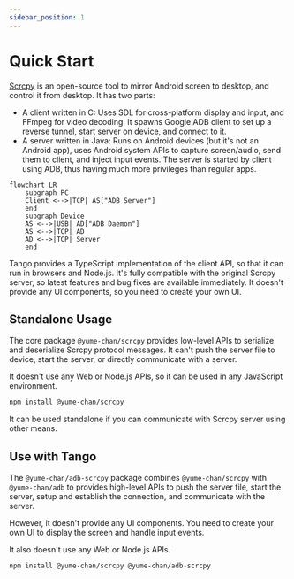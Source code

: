 ```yaml
---
sidebar_position: 1
---
```


# Quick Start

[Scrcpy](https://github.com/Genymobile/scrcpy) is an open-source tool to mirror Android screen to desktop, and control it from desktop. It has two parts:

* A client written in C: Uses SDL for cross-platform display and input, and FFmpeg for video decoding. It spawns Google ADB client to set up a reverse tunnel, start server on device, and connect to it.
* A server written in Java: Runs on Android devices (but it's not an Android app), uses Android system APIs to capture screen/audio, send them to client, and inject input events. The server is started by client using ADB, thus having much more privileges than regular apps.

```mermaid
flowchart LR
    subgraph PC
    Client <-->|TCP| AS["ADB Server"]
    end
    subgraph Device
    AS <-->|USB| AD["ADB Daemon"]
    AS <-->|TCP| AD
    AD <-->|TCP| Server
    end
```

Tango provides a TypeScript implementation of the client API, so that it can run in browsers and Node.js. It's fully compatible with the original Scrcpy server, so latest features and bug fixes are available immediately. It doesn't provide any UI components, so you need to create your own UI.

## Standalone Usage

The core package `@yume-chan/scrcpy` provides low-level APIs to serialize and deserialize Scrcpy protocol messages. It can't push the server file to device, start the server, or directly communicate with a server.

It doesn't use any Web or Node.js APIs, so it can be used in any JavaScript environment.

```sh npm2yarn
npm install @yume-chan/scrcpy
```

It can be used standalone if you can communicate with Scrcpy server using other means.

## Use with Tango

The `@yume-chan/adb-scrcpy` package combines `@yume-chan/scrcpy` with `@yume-chan/adb` to provides high-level APIs to push the server file, start the server, setup and establish the connection, and communicate with the server.

However, it doesn't provide any UI components. You need to create your own UI to display the screen and handle input events.

It also doesn't use any Web or Node.js APIs.

```sh npm2yarn
npm install @yume-chan/scrcpy @yume-chan/adb-scrcpy
```

